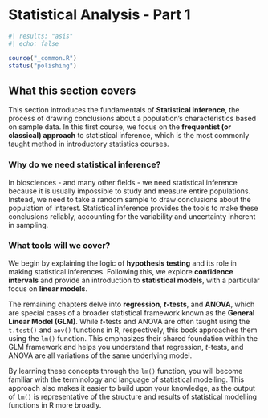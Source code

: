 # Statistical Analysis - Part 1

```r
#| results: "asis"
#| echo: false

source("_common.R")
status("polishing")
```

## What this section covers

This section introduces the fundamentals of **Statistical Inference**,
the process of drawing conclusions about a population's characteristics
based on sample data. In this first course, we focus on the
**frequentist (or classical) approach** to statistical inference, which
is the most commonly taught method in introductory statistics courses.

### Why do we need statistical inference?

In biosciences - and many other fields - we need statistical inference
because it is usually impossible to study and measure entire
populations. Instead, we need to take a random sample to draw
conclusions about the population of interest. Statistical inference
provides the tools to make these conclusions reliably, accounting for
the variability and uncertainty inherent in sampling.

### What tools will we cover?

We begin by explaining the logic of **hypothesis testing** and its role
in making statistical inferences. Following this, we explore
**confidence intervals** and provide an introduction to **statistical
models**, with a particular focus on **linear models**.

The remaining chapters delve into **regression**, ***t*****-tests**, and
**ANOVA**, which are special cases of a broader statistical framework
known as the **General Linear Model (GLM)**. While *t*-tests and ANOVA
are often taught using the `t.test()` and `aov()` functions in R,
respectively, this book approaches them using the `lm()` function. This
emphasizes their shared foundation within the GLM framework and helps
you understand that regression, *t*-tests, and ANOVA are all variations
of the same underlying model.

By learning these concepts through the `lm()` function, you will become
familiar with the terminology and language of statistical modelling.
This approach also makes it easier to build upon your knowledge, as the
output of `lm()` is representative of the structure and results of
statistical modelling functions in R more broadly.
